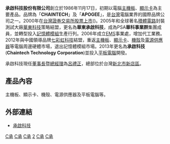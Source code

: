 {{Unreferenced|time=2020-01-30T02:26:08+00:00}}
{{Infobox_Company |
  company_name   = 承啟科技股份有限公司 |
  company_name_en= Chaintech Technology Corporation |
  company_logo   = |
  company_type   = [[股份有限公司|股份有限公司]] |
  company_slogan =  |
  abbreviated_name = 承啟 |
  market_information = {{twse|2425}} |
  foundation     = 1986年11月17日 |
  location       = {{TWN}}[[新北市|新北市]][[新店區|新店區]]民權路48-3號3樓 |
  zip_code       = 231 |
  telephone_no   = +886 2 2913-8833 |
  chairman       = [[呂禮正|呂禮正]]|
  GM             = [[呂禮正|呂禮正]]|
  sales          =   |
  capital        = [[新臺幣|新台幣]]935,702,060元（2013年1月） |
  profit         =   |
  asset          =   |
  market_value   =   |
  num_employees  =   |
  industry       = 電子製造業|
  products       =  [[主機板|主機板]]、[[顯示卡|顯示卡]]、[[機殼|機殼]]、[[電源供應器|電源供應器]]、[[平板電腦|平板電腦]] |
  revenue        =   |
  parent         =   |
  homepage       = [http://www.chaintech.com.tw www.chaintech.com.tw] |
  footnotes      =   |
}}

'''承啟科技股份有限公司'''創立於1986年11月17日，初期以電腦[[主機板|主機板]]、[[顯示卡|顯示卡]]為主要產品。品牌為「'''CHAINTECH'''」及「'''APOGEE'''」，是[[台灣|台灣]]電腦業界的國際品牌公司之一。2000年在[[台灣證券交易所|台灣證券交易所]][[股票上市|股票上市]]({{twse|2425}})。2005年和全球著名[[積體電路|積體電路]]封裝測試大廠[[華東科技|華東科技]]策略結盟，更名為'''華東承啟科技'''，成為PSA'''華科事業群'''集團成員，並轉型投入[[記憶體模組|記憶體模組]]生產行列。2006年成立[[EMS|EMS]]事業處，增加代工業務。2012年與中國領導品牌[[七彩虹科技|七彩虹科技]]結盟，重返[[主機板|主機板]]、[[顯示卡|顯示卡]]、[[機殼|機殼]]及[[電源供應器|電源供應器]]等電腦周邊硬體市場，退出記憶體模組市場。2013年更名為'''承啟科技'''('''Chaintech Technology Corporation''')並投入[[平板電腦|平板電腦]]開發。

承啟科技現任[[董事長|董事長]]暨[[總經理|總經理]]為[[呂禮正|呂禮正]]，總部位於台灣[[新北市|新北市]][[新店區|新店區]]。

== 產品內容 ==
主機板、顯示卡、機殼、電源供應器及平板電腦等。

== 外部連結 ==
*[http://www.chaintech.com.tw 承啟科技] {{Wayback|url=http://www.chaintech.com.tw/ |date=20120603065135 }}

{{TW-corp-stub}}

[[Category:台灣電子公司|C承]]
[[Category:主板製造商|C承]]
[[Category:顯示設備硬件公司|C承]]
[[Category:臺灣證券交易所上市公司|2]]
[[Category:總部位於新北市的工商業機構|C承]]
[[Category:1986年成立的公司|C承]]